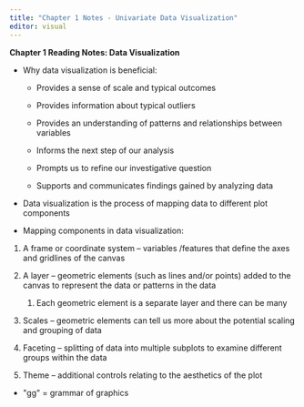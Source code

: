 ```yaml
---
title: "Chapter 1 Notes - Univariate Data Visualization"
editor: visual
---
```


**Chapter 1 Reading Notes: Data Visualization**

-   Why data visualization is beneficial:

    -   Provides a sense of scale and typical outcomes

    -   Provides information about typical outliers

    -   Provides an understanding of patterns and relationships between variables

    -   Informs the next step of our analysis 

    -   Prompts us to refine our investigative question

    -   Supports and communicates findings gained by analyzing data

-   Data visualization is the process of mapping data to different plot components

-   Mapping components in data visualization:

1.  A frame or coordinate system -- variables /features that define the axes and gridlines of the canvas

2.  A layer -- geometric elements (such as lines and/or points) added to the canvas to represent the data or patterns in the data

    1.  Each geometric element is a separate layer and there can be many

3.  Scales -- geometric elements can tell us more about the potential scaling and grouping of data

4.  Faceting -- splitting of data into multiple subplots to examine different groups within the data

5.  Theme -- additional controls relating to the aesthetics of the plot

-   \"gg\" = grammar of graphics
